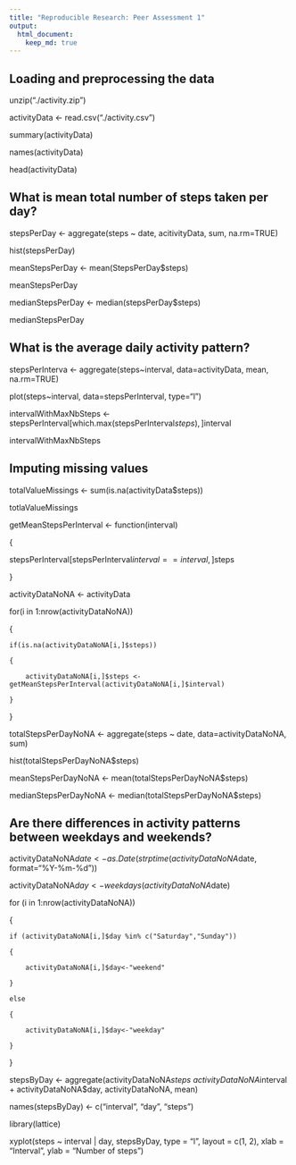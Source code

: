 ```yaml
---
title: "Reproducible Research: Peer Assessment 1"
output: 
  html_document:
    keep_md: true
---
```



## Loading and preprocessing the data

unzip("./activity.zip")

activityData <- read.csv("./activity.csv")

summary(activityData)

names(activityData)

head(activityData)

## What is mean total number of steps taken per day?

stepsPerDay <- aggregate(steps ~ date, acitivityData, sum, na.rm=TRUE)

hist(stepsPerDay)

meanStepsPerDay <- mean(StepsPerDay$steps)

meanStepsPerDay

medianStepsPerDay <- median(stepsPerDay$steps)

medianStepsPerDay


## What is the average daily activity pattern?

stepsPerInterva <- aggregate(steps~interval, data=activityData, mean, na.rm=TRUE)

plot(steps~interval, data=stepsPerInterval, type="l")

intervalWithMaxNbSteps <- stepsPerInterval[which.max(stepsPerInterval$steps),]$interval

intervalWithMaxNbSteps

## Imputing missing values

totalValueMissings <- sum(is.na(activityData$steps))

totlaValueMissings

getMeanStepsPerInterval <- function(interval)

{

  stepsPerInterval[stepsPerInterval$interval==interval,]$steps
  
}

activityDataNoNA <- activityData

for(i in 1:nrow(activityDataNoNA))

{
    
    if(is.na(activityDataNoNA[i,]$steps))
    
    {
        
        activityDataNoNA[i,]$steps <- getMeanStepsPerInterval(activityDataNoNA[i,]$interval)
        
    }
    
}

totalStepsPerDayNoNA <- aggregate(steps ~ date, data=activityDataNoNA, sum)

hist(totalStepsPerDayNoNA$steps)

meanStepsPerDayNoNA <- mean(totalStepsPerDayNoNA$steps)

medianStepsPerDayNoNA <- median(totalStepsPerDayNoNA$steps)

## Are there differences in activity patterns between weekdays and weekends?

activityDataNoNA$date <- as.Date(strptime(activityDataNoNA$date, format="%Y-%m-%d"))

activityDataNoNA$day <- weekdays(activityDataNoNA$date)

for (i in 1:nrow(activityDataNoNA)) 

{

    if (activityDataNoNA[i,]$day %in% c("Saturday","Sunday")) 
    
    {
    
        activityDataNoNA[i,]$day<-"weekend"
    
    }
    
    else
    
    {
    
        activityDataNoNA[i,]$day<-"weekday"
    
    }

}

stepsByDay <- aggregate(activityDataNoNA$steps ~ activityDataNoNA$interval + activityDataNoNA$day, activityDataNoNA, mean)

names(stepsByDay) <- c("interval", "day", "steps")

library(lattice)

xyplot(steps ~ interval | day, stepsByDay, type = "l", layout = c(1, 2), xlab = "Interval", ylab = "Number of steps")
